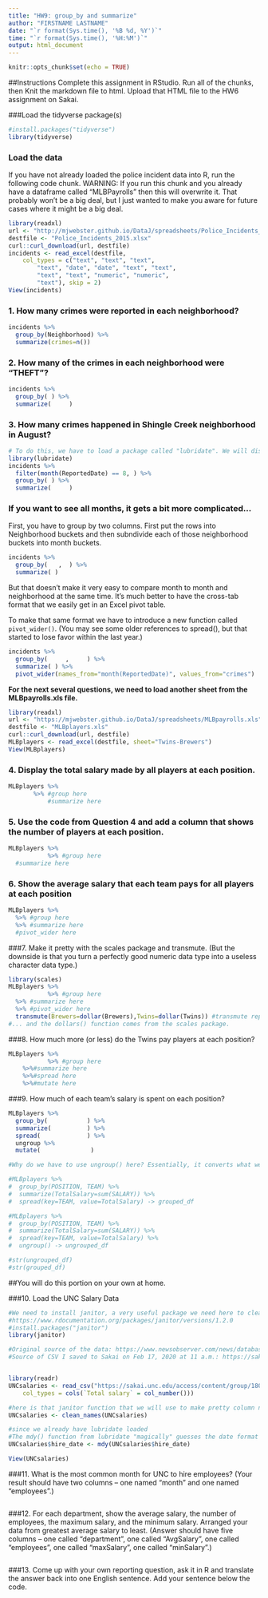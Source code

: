 ```yaml
---
title: "HW9: group_by and summarize"
author: "FIRSTNAME LASTNAME"
date: "`r format(Sys.time(), '%B %d, %Y')`"
time: "`r format(Sys.time(), '%H:%M')`"
output: html_document
---
```

```r
knitr::opts_chunk$set(echo = TRUE)
```


##Instructions
Complete this assignment in RStudio. Run all of the chunks, then Knit the markdown file to html. Upload that HTML file to the HW6 assignment on Sakai.

###Load the tidyverse package(s)
```r
#install.packages("tidyverse")
library(tidyverse)
```


### Load the data
If you have not already loaded the police incident data into R, run the following code chunk. WARNING: If you run this chunk and you already have a dataframe called "MLBPayrolls" then this will overwrite it. That probably won't be a big deal, but I just wanted to make you aware for future cases where it might be a big deal.

```r
library(readxl)
url <- "http://mjwebster.github.io/DataJ/spreadsheets/Police_Incidents_2015.xlsx"
destfile <- "Police_Incidents_2015.xlsx"
curl::curl_download(url, destfile)
incidents <- read_excel(destfile, 
    col_types = c("text", "text", "text", 
        "text", "date", "date", "text", "text", 
        "text", "text", "numeric", "numeric", 
        "text"), skip = 2)
View(incidents)
```


### 1. How many crimes were reported in each neighborhood?
```r
incidents %>%
  group_by(Neighborhood) %>%
  summarize(crimes=n())
```


### 2. How many of the crimes in each neighborhood were "THEFT"?
```r
incidents %>%
  group_by( ) %>%
  summarize(     )
```


### 3. How many crimes happened in Shingle Creek neighborhood in August?
```r
# To do this, we have to load a package called "lubridate". We will discuss this much more later.
library(lubridate)
incidents %>%
  filter(month(ReportedDate) == 8, ) %>%
  group_by( ) %>%
  summarize(     )
```

### If you want to see all months, it gets a bit more complicated...
First, you have to group by two columns. First put the rows into Neighborhood buckets and then subndivide each of those neighborhood buckets into month buckets.

```r
incidents %>%
  group_by(   ,  ) %>%
  summarize( )
```

But that doesn't make it very easy to compare month to month and neighborhood at the same time. It's much better to have the cross-tab format that we easily get in an Excel pivot table.

To make that same format we have to introduce a new function called `pivot_wider()`. (You may see some older references to spread(), but that started to lose favor within the last year.)

```r
incidents %>%
  group_by(     ,     ) %>%
  summarize( ) %>%
  pivot_wider(names_from="month(ReportedDate)", values_from="crimes") 
```

**For the next several questions, we need to load another sheet from the MLBpayrolls.xls file.**
```r
library(readxl)
url <- "https://mjwebster.github.io/DataJ/spreadsheets/MLBpayrolls.xls"
destfile <- "MLBplayers.xls"
curl::curl_download(url, destfile)
MLBplayers <- read_excel(destfile, sheet="Twins-Brewers")
View(MLBplayers) 
```


### 4. Display the total salary made by all players at each position.
```r
MLBplayers %>%
       %>% #group here
           #summarize here
```

### 5. Use the code from Question 4 and add a column that shows the number of players at each position.
```r
MLBplayers %>%
           %>% #group here
  #summarize here
```

### 6. Show the average salary that each team pays for all players at each position
```r
MLBplayers %>%
  %>% #group here
  %>% #summarize here
  #pivot_wider here
```

###7. Make it pretty with the scales package and transmute. (But the downside is that you turn a perfectly good numeric data type into a useless character data type.)
```r
library(scales)
MLBplayers %>%
           %>% #group here
  %>% #summarize here
  %>% #pivot_wider here
  transmute(Brewers=dollar(Brewers),Twins=dollar(Twins)) #transmute replaces columns rather than adds.
#... and the dollars() function comes from the scales package.
```

###8. How much more (or less) do the Twins pay players at each position?
```r
MLBplayers %>%
           %>% #group here
    %>%#summarize here
    %>%#spread here
    %>%#mutate here
```


###9. How much of each team's salary is spent on each position?
```r
MLBplayers %>%
  group_by(           ) %>%
  summarize(          ) %>%
  spread(             ) %>%
  ungroup %>%
  mutate(              )

#Why do we have to use ungroup() here? Essentially, it converts what we've got into a "real" dataframe. Run the following two statements and look at the differences. When you str(grouped_df) you see additional metadata about how the variables are grouped. In the str(ungrouped_df) that metadata isn't there. The dataframe is WYSIWYG.

#MLBplayers %>%
#  group_by(POSITION, TEAM) %>%
#  summarize(TotalSalary=sum(SALARY)) %>%
#  spread(key=TEAM, value=TotalSalary) -> grouped_df

#MLBplayers %>%
#  group_by(POSITION, TEAM) %>%
#  summarize(TotalSalary=sum(SALARY)) %>%
#  spread(key=TEAM, value=TotalSalary) %>%
#  ungroup() -> ungrouped_df

#str(ungrouped_df)
#str(grouped_df)

```

##You will do this portion on your own at home.

###10. Load the UNC Salary Data
```r

#We need to install janitor, a very useful package we need here to clean column names, but which we will use much later.
#https://www.rdocumentation.org/packages/janitor/versions/1.2.0
#install.packages("janitor")
library(janitor)

#Original source of the data: https://www.newsobserver.com/news/databases/public-salaries/article11863496.html?appSession=1403UK9UD78GOBC8IYH2RA16T4R98H6M0ERC7953FHQ895710Y670SYY3FQ9671YBURD70R8COF824IR86U6Q1X68ZNJDX3VAE3J47S5Z6P71O4Y5OF4ITN748WE5638
#Source of CSV I saved to Sakai on Feb 17, 2020 at 11 a.m.: https://sakai.unc.edu/access/content/group/180aeff4-e971-45c7-a2a6-9f5f9d9c3785/UNC_System_Salaries%20Search%20and%20Report%202.csv


library(readr)
UNCsalaries <- read_csv("https://sakai.unc.edu/access/content/group/180aeff4-e971-45c7-a2a6-9f5f9d9c3785/UNC_System_Salaries%20Search%20and%20Report%202.csv", 
    col_types = cols(`Total salary` = col_number()))

#here is that janitor function that we will use to make pretty column names
UNCsalaries <- clean_names(UNCsalaries)

#since we already have lubridate loaded
#The mdy() function from lubridate "magically" guesses the date format from character text
UNCsalaries$hire_date <- mdy(UNCsalaries$hire_date)

View(UNCsalaries)
```

###11. What is the most common month for UNC to hire employees? (Your result should have two columns -- one named "month" and one named "employees".)
```r


```

###12. For each department, show the average salary, the number of employees, the maximum salary, and the minimum salary. Arranged your data from greatest average salary to least. (Answer should have five columns -- one called "department", one called "AvgSalary", one called "employees", one called "maxSalary", one called "minSalary".)
```r

```


###13. Come up with your own reporting question, ask it in R and translate the answer back into one English sentence. Add your sentence below the code.
```r

```


